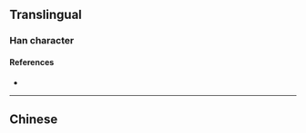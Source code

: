 {{also|勸}}
{{character info/new}}
==Translingual==
{{Han simplified forms|勸|勧|劝}}

===Han character===
{{Han char|rn=19|rad=力|as=02|sn=4|four=|canj=EKS|ids=⿰又力}}

====References====
* {{Han ref|kx=0146.101|dkj=02293|hdz=10365.070|uh=529D|ud=21149}}

----

==Chinese==
{{zh-see|勸}}